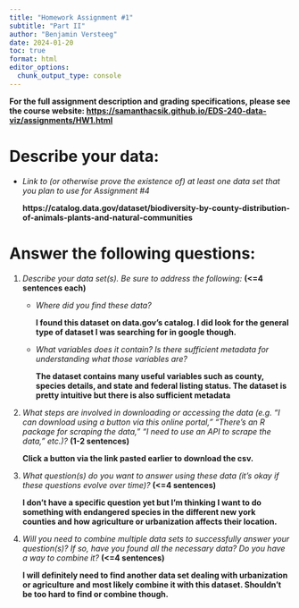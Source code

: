 ```yaml
---
title: "Homework Assignment #1" 
subtitle: "Part II"
author: "Benjamin Versteeg"
date: 2024-01-20
toc: true
format: html
editor_options: 
  chunk_output_type: console
---
```


**For the full assignment description and grading specifications, please see the course website: <https://samanthacsik.github.io/EDS-240-data-viz/assignments/HW1.html>**

# Describe your data:

-   *Link to (or otherwise prove the existence of) at least one data set that you plan to use for Assignment #4*

    **https://catalog.data.gov/dataset/biodiversity-by-county-distribution-of-animals-plants-and-natural-communities**

# Answer the following questions:

1.  *Describe your data set(s). Be sure to address the following:* **(\<=4 sentences each)**

    -   *Where did you find these data?*

        **I found this dataset on data.gov's catalog. I did look for the general type of dataset I was searching for in google though.**

    -   *What variables does it contain? Is there sufficient metadata for understanding what those variables are?*

        **The dataset contains many useful variables such as county, species details, and state and federal listing status. The dataset is pretty intuitive but there is also sufficient metadata**

2.  *What steps are involved in downloading or accessing the data (e.g. "I can download using a button via this online portal," "There's an R package for scraping the data," "I need to use an API to scrape the data," etc.)?* **(1-2 sentences)**

    **Click a button via the link pasted earlier to download the csv.**

3.  *What question(s) do you want to answer using these data (it's okay if these questions evolve over time)?* **(\<=4 sentences)**

    **I don't have a specific question yet but I'm thinking I want to do something with endangered species in the different new york counties and how agriculture or urbanization affects their location.**

4.  *Will you need to combine multiple data sets to successfully answer your question(s)? If so, have you found all the necessary data? Do you have a way to combine it?* **(\<=4 sentences)**

    **I will definitely need to find another data set dealing with urbanization or agriculture and most likely combine it with this dataset. Shouldn't be too hard to find or combine though.**
